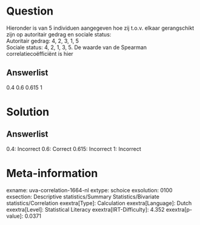 Question
========

Hieronder is van 5 individuen aangegeven hoe zij t.o.v. elkaar
gerangschikt zijn op autoritair gedrag en sociale status:\
Autoritair gedrag: 4, 2, 3, 1, 5\
Sociale status: 4, 2, 1, 3, 5. De waarde van de Spearman
correlatiecoëfficiënt is hier

Answerlist
----------

0.4
0.6
0.615
1

Solution
========

Answerlist
----------

0.4: Incorrect
0.6: Correct
0.615: Incorrect
1: Incorrect

Meta-information
================
exname: uva-correlation-1664-nl
extype: schoice
exsolution: 0100
exsection: Descriptive statistics/Summary Statistics/Bivariate statistics/Correlation
exextra[Type]: Calculation
exextra[Language]: Dutch
exextra[Level]: Statistical Literacy
exextra[IRT-Difficulty]: 4.352
exextra[p-value]: 0.0371
